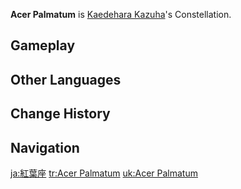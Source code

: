 {{Constellation Overview Infobox
|title     = Acer Palmatum
|character = Kaedehara Kazuha
|meaning   = Japanese Maple<br />(lit. "palmate maple")
}}
'''Acer Palmatum''' is [[Kaedehara Kazuha]]'s Constellation.

==Gameplay==
{{Constellation Table|Kaedehara Kazuha}}

==Other Languages==
{{Other Languages
|en      = Acer Palmatum
|en_lang = la
|en_tl   = Japanese Maple
|en_note = ''Acer palmatum'' is the {{w|Binomial nomenclature|scientific name}} for the {{w|Acer palmatum|Japanese maple}} and literally means "{{wt|palmate||English}} maple" in {{w|New Latin}}.
|zhs     = 枫红座
|zhs_rm  = Fēnghóng-zuò
|zht     = 楓紅座
|zht_rm  = Fēnghóng-zuò
|zh_tl   = Red Maple Constellation
|ja      = 紅葉座
|ja_rm   = Momiji-za
|ja_tl   = Maple Constellation
|ko      = 붉은 {{tt|단풍|丹楓}}자리
|ko_rm   = Bulgeun Danpung-jari
|ko_tl   = Red Maple Constellation
|es      = Acer Palmatum
|fr      = Acer Palmatum
|ru      = Рыжий Клён
|ru_tl   = Red Maple
|th      = Acer Palmatum
|vi      = {{tt|Cung|宫}} {{tt|Phong|枫}} Đỏ
|vi_tl   = Red Maple Constellation
|de      = Acer Palmatum
|id      = Acer Palmatum
|pt      = Acer Palmatum
|tr      = Akçaağaç
|tr_tl   = 
|it      = Acer Palmatum
}}

==Change History==
{{Change History|1.6}}

==Navigation==
{{Constellation Navbox}}

[[ja:紅葉座]]
[[tr:Acer Palmatum]]
[[uk:Acer Palmatum]]